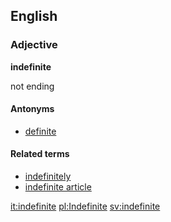 ==English==
===Adjective===
'''indefinite'''

not ending

====Antonyms====
*[[definite]]

====Related terms====
*[[indefinitely]]
*[[indefinite article]]

[[it:indefinite]]
[[pl:Indefinite]]
[[sv:indefinite]]